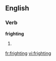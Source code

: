 
==English==

===Verb===
'''frighting'''

# {{present participle of|[[fright]]}}

[[fr:frighting]]
[[vi:frighting]]